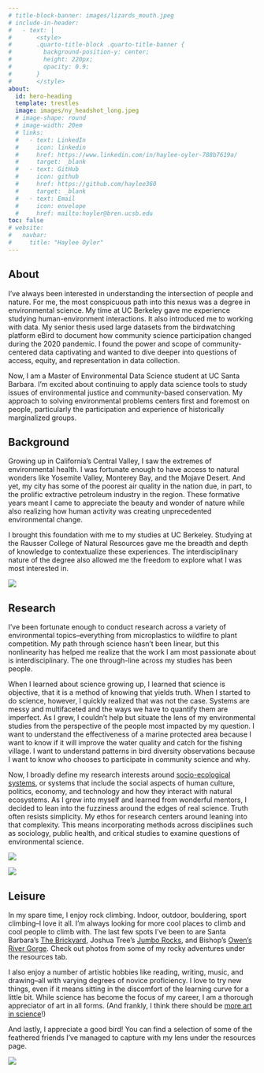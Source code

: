 ```yaml
---
# title-block-banner: images/lizards_mouth.jpeg
# include-in-header:
#   - text: |
#       <style>
#       .quarto-title-block .quarto-title-banner {
#         background-position-y: center;
#         height: 220px;
#         opacity: 0.9;
#       }
#       </style>
about:
  id: hero-heading
  template: trestles
  image: images/ny_headshot_long.jpeg
  # image-shape: round
  # image-width: 20em
  # links:
  #   - text: LinkedIn
  #     icon: linkedin
  #     href: https://www.linkedin.com/in/haylee-oyler-788b7619a/
  #     target: _blank
  #   - text: GitHub
  #     icon: github
  #     href: https://github.com/haylee360
  #     target: _blank
  #   - text: Email
  #     icon: envelope
  #     href: mailto:hoyler@bren.ucsb.edu
toc: false
# website:
#   navbar:
#     title: "Haylee Oyler"
---
```



::: {#hero-heading}
## About
I’ve always been interested in understanding the intersection of people and nature. For me, the most conspicuous path into this nexus was a degree in environmental science. My time at UC Berkeley gave me experience studying human-environment interactions. It also introduced me to working with data. My senior thesis used large datasets from the birdwatching platform eBird to document how community science participation changed during the 2020 pandemic. I found the power and scope of community-centered data captivating and wanted to dive deeper into questions of access, equity, and representation in data collection.

Now, I am a Master of Environmental Data Science student at UC Santa Barbara. I’m excited about continuing to apply data science tools to study issues of environmental justice and community-based conservation. My approach to solving environmental problems centers first and foremost on people, particularly the participation and experience of historically marginalized groups. 

::: 

## Background
<div class="container-about">

<div class="left-text">
<p> Growing up in California’s Central Valley, I saw the extremes of environmental health. I was fortunate enough to have access to natural wonders like Yosemite Valley, Monterey Bay, and the Mojave Desert. And yet, my city has some of the poorest air quality in the nation due, in part, to the prolific extractive petroleum industry in the region. These formative years meant I came to appreciate the beauty and wonder of nature while also realizing how human activity was creating unprecedented environmental change.</p>

<p>I brought this foundation with me to my studies at UC Berkeley. Studying at the Rausser College of Natural Resources gave me the breadth and depth of knowledge to contextualize these experiences. The interdisciplinary nature of the degree also allowed me the freedom to explore what I was most interested in.</p>

</div>

<div class="right-picture">
<img src="images/hopland/valley.jpeg">
</div>

</div>



## Research

<div class="container-about">

<div class="right-text">
<p>I’ve been fortunate enough to conduct research across a variety of environmental topics–everything from microplastics to wildfire to plant competition. My path through science hasn’t been linear, but this nonlinearity has helped me realize that the work I am most passionate about is interdisciplinary. The one through-line across my studies has been people.</p> 

<p>When I learned about science growing up, I learned that science is objective, that it is a method of knowing that yields truth. When I started to do science, however, I quickly realized that was not the case. Systems are messy and multifaceted and the ways we have to quantify them are imperfect. As I grew, I couldn’t help but situate the lens of my environmental studies from the perspective of the people most impacted by my question. I want to understand the effectiveness of a marine protected area because I want to know if it will improve the water quality and catch for the fishing village. I want to understand patterns in bird diversity observations because I want to know who chooses to participate in community science and why.</p>

<p>Now, I broadly define my research interests around [socio-ecological systems](https://www.nature.com/articles/s42949-020-00008-4), or systems that include the social aspects of human culture, politics, economy, and technology and how they interact with natural ecosystems. As I grew into myself and learned from wonderful mentors, I decided to lean into the fuzziness around the edges of real science. Truth often resists simplicity. My ethos for research centers around leaning into that complexity. This means incorporating methods across disciplines such as sociology, public health, and critical studies to examine questions of environmental science.</p>

</div>

<div class="left-picture">
<img src="images/cr/ocean/cuan_people.jpeg">


<img src="images/cr/forest/farm_house.jpeg">
</div>

</div>



## Leisure
<div class="container-about">

<div class="left-text">
In my spare time, I enjoy rock climbing. Indoor, outdoor, bouldering, sport climbing–I love it all. I’m always looking for more cool places to climb and cool people to climb with. The last few spots I’ve been to are Santa Barbara’s [The Brickyard](https://www.mountainproject.com/area/105885226/the-brickyard), Joshua Tree’s [Jumbo Rocks](https://www.mountainproject.com/area/105720585/jumbo-rock-area), and Bishop’s [Owen’s River Gorge](https://www.mountainproject.com/area/105843226/owens-river-gorge). Check out photos from some of my rocky adventures under the resources tab.

I also enjoy a number of artistic hobbies like reading, writing, music, and drawing–all with varying degrees of novice proficiency. I love to try new things, even if it means sitting in the discomfort of the learning curve for a little bit. While science has become the focus of my career, I am a thorough appreciator of art in all forms. (And frankly, I think there should be [more art in science](https://www.media.mit.edu/courses/black-feminist-thought-and-design-for-the-future-fall-2023/)!)

And lastly, I appreciate a good bird! You can find a selection of some of the feathered friends I’ve managed to capture with my lens under the resources page. 
</div>

<div class="right-picture">
<img src="images/climbing/crash_pads.jpeg">
</div>

</div>

